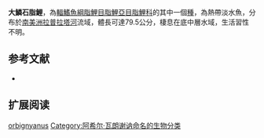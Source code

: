 {{Speciesbox
| status = NE
| status_system = IUCN3.1
| image = 
| genus = Brycon
| species = orbignyanus
| authority = [[Achille_Valenciennes|Valenciennes]], 1850
| synonyms = *''Chalceus orbignyanus''<br /><small>Valenciennes, 1850</small>
*''Brycon orbygnianus''<br /><small>Valenciennes, 1850</small>
*''Chalceus rodopterus''<br /><small>Valenciennes, 1850</small>
*''Brycon lineatus''<br /><small>Steindachner, 1866</small>
}}
'''大鱗石脂鯉'''，為[[輻鰭魚綱|輻鰭魚綱]][[脂鯉目|脂鯉目]][[脂鯉亞目|脂鯉亞目]][[脂鯉科|脂鯉科]]的其中一個[[種|種]]，為熱帶淡水魚，分布於[[南美洲|南美洲]][[拉普拉塔河|拉普拉塔河]]流域，體長可達79.5公分，棲息在底中層水域，生活習性不明。

==参考文献==
{{refbegin}}
*{{FishBase_species|genus=Brycon|species=orbignyanus|year=2013|month=11}}
{{refend}}

== 扩展阅读 ==
{{refbegin}}
{{wikispecies-inline|Brycon orbignyanus|大鱗石脂鯉}}
{{refend}}
{{Taxonbar|from=Q724912}}

[[Category:石脂鯉屬|orbignyanus]]
[[Category:阿希尔·瓦朗谢讷命名的生物分类|Category:阿希尔·瓦朗谢讷命名的生物分类]]


{{魚類小作品}}
